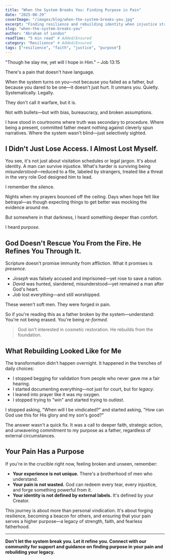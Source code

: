 ```yaml
---
title: "When the System Breaks You: Finding Purpose in Pain"
date: "2025-08-29"
coverImage: "/images/blog/when-the-system-breaks-you.jpg"
excerpt: "Finding resilience and rebuilding identity when injustice strikes fathers."
slug: "when-the-system-breaks-you"
author: "Abraham of London"
readTime: "5 min read" # Added/Ensured
category: "Resilience" # Added/Ensured
tags: ["resilience", "faith", "justice", "purpose"]
---
```


"Though he slay me, yet will I hope in Him." – Job 13:15

There's a pain that doesn't have language.

When the system turns on you—not because you failed as a father, but because you dared to be one—it doesn't just hurt. It unmans you. Quietly. Systematically. Legally.

They don't call it warfare, but it is.

Not with bullets—but with bias, bureaucracy, and broken assumptions.

I have stood in courtrooms where truth was secondary to procedure. Where being a present, committed father meant nothing against cleverly spun narratives. Where the system wasn't blind—just selectively sighted.

## I Didn't Just Lose Access. I Almost Lost Myself.

You see, it's not just about visitation schedules or legal jargon. It's about identity. A man can survive injustice. What's harder is surviving being *misunderstood*—reduced to a file, labeled by strangers, treated like a threat in the very role God designed him to lead.

I remember the silence.

Nights when my prayers bounced off the ceiling. Days when hope felt like betrayal—as though expecting things to get better was mocking the evidence around me.

But somewhere in that darkness, I heard something deeper than comfort.

I heard *purpose*.

## God Doesn't Rescue You From the Fire. He Refines You Through It.

Scripture doesn't promise immunity from affliction. What it promises is *presence*.

- *Joseph* was falsely accused and imprisoned—yet rose to save a nation.
- *David* was hunted, slandered, misunderstood—yet remained a man after God's heart.
- *Job* lost everything—and still worshipped.

These weren't soft men. They were forged in pain.

So if you're reading this as a father broken by the system—understand: You're not being erased. You're being *re-formed*.

> God isn't interested in cosmetic restoration. He rebuilds from the foundation.

## What Rebuilding Looked Like for Me

The transformation didn't happen overnight. It happened in the trenches of daily choices:

- I stopped begging for validation from people who never gave me a fair hearing.
- I started documenting everything—not just for court, but for *legacy*.
- I leaned into prayer like it was my oxygen.
- I stopped trying to "win" and started trying to *outlast*.

I stopped asking, "When will I be vindicated?" and started asking, "How can God use this for His glory and my son's good?"

The answer wasn't a quick fix. It was a call to deeper faith, strategic action, and unwavering commitment to my purpose as a father, regardless of external circumstances.

## Your Pain Has a Purpose

If you're in the crucible right now, feeling broken and unseen, remember:

* **Your experience is not unique.** There's a brotherhood of men who understand.
* **Your pain is not wasted.** God can redeem every tear, every injustice, and forge something powerful from it.
* **Your identity is not defined by external labels.** It's defined by your Creator.

This journey is about more than personal vindication. It's about forging resilience, becoming a beacon for others, and ensuring that your pain serves a higher purpose—a legacy of strength, faith, and fearless fatherhood.

---

**Don't let the system break you. Let it refine you. Connect with our community for support and guidance on finding purpose in your pain and rebuilding your legacy.**